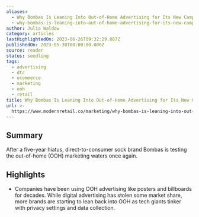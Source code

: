 ```yaml
---
aliases:
  - Why Bombas Is Leaning Into Out-of-Home Advertising for Its New Campaign
  - why-bombas-is-leaning-into-out-of-home-advertising-for-its-new-campaign
author: Julia Waldow
category: articles
lastHighlightedOn: 2023-06-26T09:32:29.887Z
publishedOn: 2023-05-30T00:00:00.000Z
source: reader
status: seedling
tags:
  - advertising
  - dtc
  - ecommerce
  - marketing
  - ooh
  - retail
title: Why Bombas Is Leaning Into Out-of-Home Advertising for Its New Campaign
url: >-
  https://www.modernretail.co/marketing/why-bombas-is-leaning-into-out-of-home-advertising-for-its-new-campaign/?utm_source=Sailthru&utm_medium=email&utm_campaign=Issue:%202023-05-30%20Retail%20Dive:%20DTC%20%5Bissue:50897%5D&utm_term=Retail%20Dive:%20DTC
---
```

## Summary

After a five-year hiatus, direct-to-consumer sock brand Bombas is testing the out-of-home (OOH) marketing waters once again.

## Highlights

- Companies have been using OOH advertising like posters and billboards for decades. While digital advertising has stolen some market share, more brands are starting to lean back into OOH as tech giants tinker with privacy settings and data collection.
